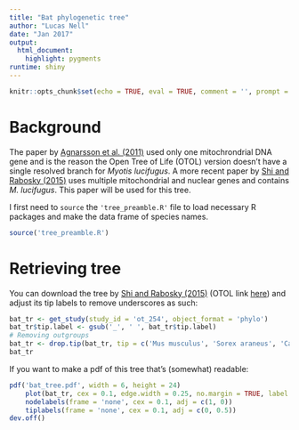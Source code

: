 ```yaml
---
title: "Bat phylogenetic tree"
author: "Lucas Nell"
date: "Jan 2017"
output:
  html_document:
    highlight: pygments
runtime: shiny
---
```


```r
knitr::opts_chunk$set(echo = TRUE, eval = TRUE, comment = '', prompt = FALSE)
```


# Background

The paper by 
[Agnarsson et al. (2011)](http://dx.doi.org/10.1371/currents.RRN1212) used only one
mitochrondrial DNA gene and is the reason the Open Tree of Life (OTOL) version doesn't 
have a single resolved branch for *Myotis lucifugus*. A more recent paper by 
[Shi and Rabosky (2015)](http://onlinelibrary.wiley.com/doi/10.1111/evo.12681/abstract) 
uses multiple mitochondrial and nuclear genes and contains *M. lucifugus*.
This paper will be used for this tree.


I first need to `source` the `'tree_preamble.R'` file to load necessary R packages and 
make the data frame of species names.

```r
source('tree_preamble.R')
```


# Retrieving tree

You can download the tree by 
[Shi and Rabosky (2015)](http://onlinelibrary.wiley.com/doi/10.1111/evo.12681/abstract)
(OTOL link [here](https://tree.opentreeoflife.org/curator/study/view/ot_254))
and adjust its tip labels to remove underscores as such:

```r
bat_tr <- get_study(study_id = 'ot_254', object_format = 'phylo')
bat_tr$tip.label <- gsub('_', ' ', bat_tr$tip.label)
# Removing outgroups
bat_tr <- drop.tip(bat_tr, tip = c('Mus musculus', 'Sorex araneus', 'Canis lupus'))
bat_tr
```


If you want to make a pdf of this tree that's (somewhat) readable:

```r
pdf('bat_tree.pdf', width = 6, height = 24)
    plot(bat_tr, cex = 0.1, edge.width = 0.25, no.margin = TRUE, label.offset = 0.5)
    nodelabels(frame = 'none', cex = 0.1, adj = c(1, 0))
    tiplabels(frame = 'none', cex = 0.1, adj = c(0, 0.5))
dev.off()
```



